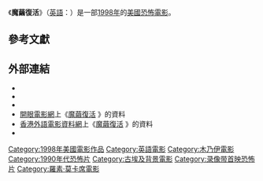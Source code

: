 {{expand|time=2017-07-29T12:00:17+00:00}}
{{Infobox film
|name           = 魔繭復活
|original_name  = {{lang|en|''Tale of the Mummy''}}
|image          = Tale of the Mummy (Hong Kong Version DVD Cover).JPG
|caption        = [[安樂影片|安樂]]發行香港版[[DVD|DVD]]封面
|director       = [[拉塞爾·馬爾卡希|羅素·麥卡希]]
|producer       = Silvio Muraglia<br />Tom Reeve<br />Daniel Sladek
|screenplay     =
|story          =
|starring       = {{tsl|en|Jason Scott Lee|基斯·杜化·李}}<br />{{tsl|en|Louise Lombard|露爾絲·朗巴特}}<br />[[西恩·帕威|西恩·帕威]]<br />[[謝拉·畢拿|謝拉·畢拿]]<br />{{tsl|en|Lysette Anthony|蓮茜·安東尼}}<br />[[Michael_Lerner|Michael Lerner]]<br />[[傑克·達文波特|傑克·達文波特]]
|music          = Stefano Mainetti
|cinematography = Gabriel Beristain
|editing        = Armen Minasian
|studio         = Goldbar Entertainment
|sequel         = 
|distributor    = [[Buena_Vista_Home_Video|Buena Vista Home Video]]<br />[[次元影業|次元影業]]
|released       = {{Film date|1999|8|3}}
|runtime        = 88[[分鐘|分鐘]]（劇院版）<br />115[[分鐘|分鐘]]（導演剪輯版）
|country        = {{USA}}<br />{{UK}}<br />{{DEU}}<br />{{LUX}}
|language       = [[英語|英語]]
|budget         = {{USD|800萬}}
|gross          =
| followed_by   =
| tw_name       =
| hk_name       = 魔繭復活
| cn_name       =
}}
{{Portal box|電影|美國}}

《'''魔繭復活'''》（[[英語|英語]]：{{lang|en|''Tale of the Mummy''}}）是一部[[1998年電影|1998年]]的[[美國電影|美國]][[恐怖電影|恐怖電影]]。

==參考文獻==
{{Reflist}}

== 外部連結 ==
* {{IMDb title|0127919|魔繭復活}}
* {{Amg movie|180242|魔繭復活}}
* {{Rotten-tomatoes|russell_mulcahys_tale_of_the_mummy|魔繭復活}}
* [[開眼電影網|開眼電影網]]上《[http://app2.atmovies.com.tw/film/fTatm0885057/ 魔繭復活] {{Wayback|url=http://app2.atmovies.com.tw/film/fTatm0885057/ |date=20161011190517 }}》的資料 {{zh-tw}}
* [[香港外語電影資料網|香港外語電影資料網]]上《[http://playitagain.info/site/1999/tale-of-the-mummy/ 魔繭復活] {{Wayback|url=http://playitagain.info/site/1999/tale-of-the-mummy/ |date=20191203004814 }}》的資料 {{zh-hk}}
* {{douban}}

{{羅素·莫卡席}}
{{DEFAULTSORT:Tale of the Mummy}}
[[Category:1998年美國電影作品|Category:1998年美國電影作品]]
[[Category:英語電影|Category:英語電影]]
[[Category:木乃伊電影|Category:木乃伊電影]]
[[Category:1990年代恐怖片|Category:1990年代恐怖片]]
[[Category:古埃及背景電影|Category:古埃及背景電影]]
[[Category:录像带首映恐怖片|Category:录像带首映恐怖片]]
[[Category:羅素·莫卡席電影|Category:羅素·莫卡席電影]]